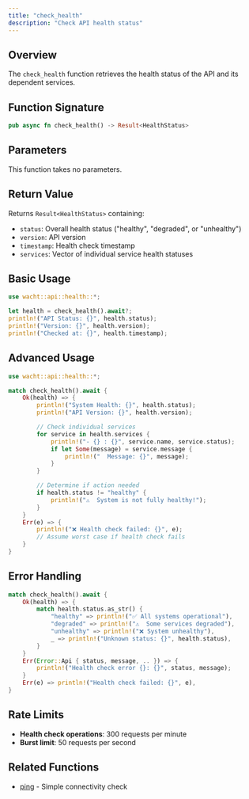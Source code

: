 ```yaml
---
title: "check_health"
description: "Check API health status"
---
```


## Overview

The `check_health` function retrieves the health status of the API and its dependent services.

## Function Signature

```rust
pub async fn check_health() -> Result<HealthStatus>
```

## Parameters

This function takes no parameters.

## Return Value

Returns `Result<HealthStatus>` containing:
- `status`: Overall health status ("healthy", "degraded", or "unhealthy")
- `version`: API version
- `timestamp`: Health check timestamp
- `services`: Vector of individual service health statuses

## Basic Usage

```rust
use wacht::api::health::*;

let health = check_health().await?;
println!("API Status: {}", health.status);
println!("Version: {}", health.version);
println!("Checked at: {}", health.timestamp);
```

## Advanced Usage

```rust
use wacht::api::health::*;

match check_health().await {
    Ok(health) => {
        println!("System Health: {}", health.status);
        println!("API Version: {}", health.version);

        // Check individual services
        for service in health.services {
            println!("- {} : {}", service.name, service.status);
            if let Some(message) = service.message {
                println!("  Message: {}", message);
            }
        }

        // Determine if action needed
        if health.status != "healthy" {
            println!("⚠️  System is not fully healthy!");
        }
    }
    Err(e) => {
        println!("❌ Health check failed: {}", e);
        // Assume worst case if health check fails
    }
}
```

## Error Handling

```rust
match check_health().await {
    Ok(health) => {
        match health.status.as_str() {
            "healthy" => println!("✅ All systems operational"),
            "degraded" => println!("⚠️  Some services degraded"),
            "unhealthy" => println!("❌ System unhealthy"),
            _ => println!("Unknown status: {}", health.status),
        }
    }
    Err(Error::Api { status, message, .. }) => {
        println!("Health check error {}: {}", status, message);
    }
    Err(e) => println!("Health check failed: {}", e),
}
```

## Rate Limits

- **Health check operations**: 300 requests per minute
- **Burst limit**: 50 requests per second

## Related Functions

- [ping](ping) - Simple connectivity check
